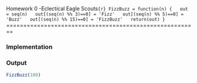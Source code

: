 Homework 0 -Eclectical Eagle Scouts```{r}
FizzBuzz = function(n)
{
  out = seq(n)
  out[(seq(n) %% 3)==0] = 'Fizz'
  out[(seq(n) %% 5)==0] = 'Buzz'
  out[(seq(n) %% 15)==0] = 'FizzBuzz'
  return(out)
}
```
========================================================

### Implementation

<!--
Use this section to implement the fizzbuzz function.
```r
FizzBuzz = function(n)
{
  out = seq(n)
  out[(seq(n) %% 3)==0] = 'Fizz'
  out[(seq(n) %% 5)==0] = 'Buzz'
  out[(seq(n) %% 15)==0] = 'FizzBuzz'
  return(out)
}
```
## Define a function called FizzBuzz 
##Set input n as a sequence using sequence()
##Using []to subset out using a logical statement


This should include a short write up describing your appraoch
to implementing the function. Not both code formating / style
and your writeup matter for your overall grade.
-->


### Output

<!--
Use this section to show the output of your 
fizzbuzz function for integer values from 1 to 100.

No writeup is necessary for this section.
-->

```r
FizzBuzz(100)
```
